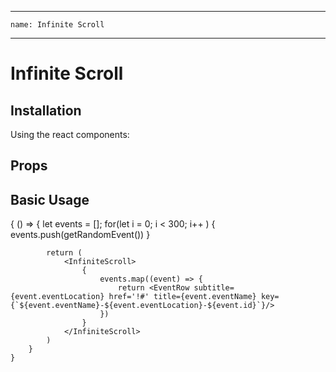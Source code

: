 
---
    name: Infinite Scroll
---



# Infinite Scroll
## Installation
Using the react components:


## Props
<PropsTable of={InfiniteScroll}/>

## Basic Usage

<Playground>
    {
        () => {
            let events = [];
            for(let i = 0; i < 300; i++ ) {
                events.push(getRandomEvent())
            }

            return (
                <InfiniteScroll>
                    {
                        events.map((event) => {
                            return <EventRow subtitle={event.eventLocation} href='!#' title={event.eventName} key={`${event.eventName}-${event.eventLocation}-${event.id}`}/>
                        })
                    }
                </InfiniteScroll>
            )
        }
    }
</Playground>